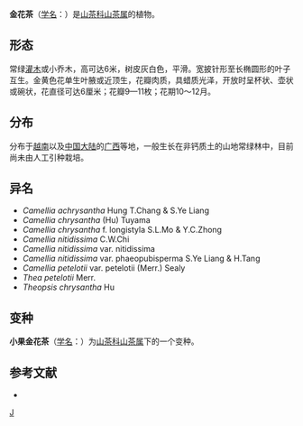 {{Speciesbox 
| taxon = Camellia petelotii  
| authority =  (Merr.) Sealy
| subdivision_ranks =[[变种|变种]]
| subdivision =
* 金花茶 ''C. chrysantha ''
* [[小果金花|小果金花]] ''C. c.'' var. ''microcarpa''
}}

'''金花茶'''（[[学名|学名]]：{{lang|la|''Camellia petelotii ''}}）是[[山茶科|山茶科]][[山茶属|山茶属]]的植物。

== 形态 ==
常绿[[灌木|灌木]]或小乔木，高可达6米，树皮灰白色，平滑。宽披针形至长椭圆形的叶子互生。金黄色花单生叶腋或近顶生，花瓣肉质，具蜡质光泽，开放时呈杯状、壶状或碗状，花直径可达6厘米；花瓣9—11枚；花期10～12月。

== 分布 ==
分布于[[越南|越南]]以及[[中国大陆|中国大陆]]的[[广西|广西]]等地，一般生长在非钙质土的山地常绿林中，目前尚未由人工引种栽培。

==异名==
* ''Camellia achrysantha'' Hung T.Chang & S.Ye Liang
* ''Camellia chrysantha'' (Hu) Tuyama
* ''Camellia chrysantha'' f. longistyla S.L.Mo & Y.C.Zhong
* ''Camellia nitidissima'' C.W.Chi
* ''Camellia nitidissima'' var. nitidissima
* ''Camellia nitidissima'' var. phaeopubisperma S.Ye Liang & H.Tang
* ''Camellia petelotii'' var. petelotii (Merr.) Sealy
* ''Thea petelotii'' Merr.
* ''Theopsis chrysantha'' Hu

== 变种 ==
'''小果金花茶'''（[[学名|学名]]：{{lang|la|''Camellia chrysantha'' var. ''microcarpa'' or ''Camellia nitidissima'' var. ''microcarpa''}}）为[[山茶科|山茶科]][[山茶属|山茶属]]下的一个变种。

== 参考文献 ==
<div class="references-small">
* {{cite web| url =http://www.bioinfo.cn/db05/KmzwSpecies.php?action=view&id=28968| title =金花茶（原变种）| work =《中国高等植物数据库全库》| publisher =中国科学院微生物研究所| author =昆明植物研究所| accessdate =2009-02-26| deadurl =yes| archiveurl =https://web.archive.org/web/20160305055425/http://www.bioinfo.cn/db05/KmzwSpecies.php?action=view&id=28968| archivedate =2016-03-05}}
</div>
{{Taxonbar|from=Q126077}}

[[Category:山茶属|J]]